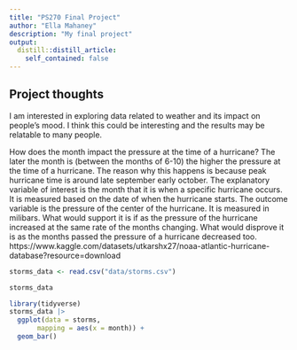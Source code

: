 ```yaml
---
title: "PS270 Final Project"
author: "Ella Mahaney"
description: "My final project"
output:
  distill::distill_article:
    self_contained: false
---
```




## Project thoughts

I am interested in exploring data related to weather and its impact on people's mood. I think this could be interesting and the results may be relatable to many people.

How does the month impact the pressure at the time of a hurricane?
The later the month is (between the months of 6-10) the higher the pressure at the time of a hurricane. The reason why this happens is because peak hurricane time is around late september early october.
The explanatory variable of interest is the month that it is when a specific hurricane occurs. It is measured based on the date of when the hurricane starts.
The outcome variable is the pressure of the center of the hurricane. It is measured in milibars.
What would support it is if as the pressure of the hurricane increased at the same rate of the months changing. What would disprove it is as the months passed the pressure of a hurricane decreased too.
https://www.kaggle.com/datasets/utkarshx27/noaa-atlantic-hurricane-database?resource=download

```r
storms_data <- read.csv("data/storms.csv")

storms_data
```
```r
library(tidyverse)
storms_data |>
  ggplot(data = storms,
       mapping = aes(x = month)) + 
  geom_bar()

```

